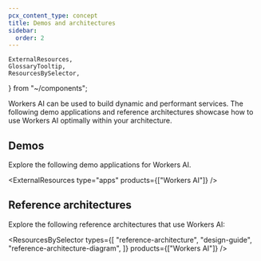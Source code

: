 ```yaml
---
pcx_content_type: concept
title: Demos and architectures
sidebar:
  order: 2
---
```


	ExternalResources,
	GlossaryTooltip,
	ResourcesBySelector,
} from "~/components";

Workers AI can be used to build dynamic and performant services. The following demo applications and reference architectures showcase how to use Workers AI optimally within your architecture.

## Demos

Explore the following <GlossaryTooltip term="demo application">demo applications</GlossaryTooltip> for Workers AI.

<ExternalResources type="apps" products={["Workers AI"]} />

## Reference architectures

Explore the following <GlossaryTooltip term="reference architecture">reference architectures</GlossaryTooltip> that use Workers AI:

<ResourcesBySelector
	types={[
		"reference-architecture",
		"design-guide",
		"reference-architecture-diagram",
	]}
	products={["Workers AI"]}
/>
